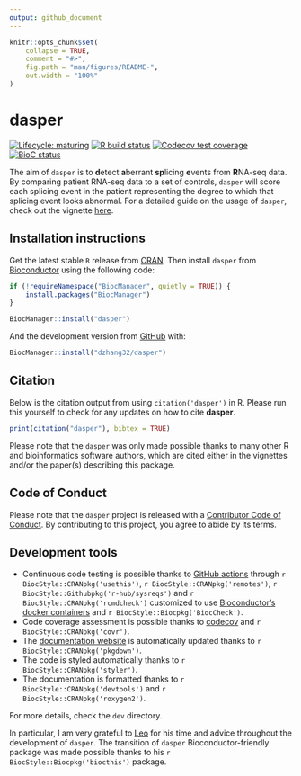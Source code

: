 ```yaml
---
output: github_document
---
```


<!-- README.md is generated from README.Rmd. Please edit that file -->

```r
knitr::opts_chunk$set(
    collapse = TRUE,
    comment = "#>",
    fig.path = "man/figures/README-",
    out.width = "100%"
)
```

# dasper

<!-- badges: start -->
[![Lifecycle: maturing](https://img.shields.io/badge/lifecycle-maturing-blue.svg)](https://www.tidyverse.org/lifecycle/#maturing)
[![R build status](https://github.com/dzhang32/dasper/workflows/R-CMD-check-bioc/badge.svg)](https://github.com/dzhang32/dasper/actions)
[![Codecov test coverage](https://codecov.io/gh/dzhang32/dasper/branch/master/graph/badge.svg)](https://codecov.io/gh/dzhang32/dasper?branch=master)
[![BioC status](http://www.bioconductor.org/shields/build/release/bioc/dasper.svg)](https://bioconductor.org/checkResults/release/bioc-LATEST/dasper)
<!-- badges: end -->

The aim of `dasper` is to **d**etect **a**berrant **sp**licing **e**vents from **R**NA-seq data. By comparing patient RNA-seq data to a set of controls, `dasper` will score each splicing event in the patient representing the degree to which that splicing event looks abnormal. For a detailed guide on the usage of `dasper`, check out the vignette [here](https://dzhang32.github.io/dasper/articles/dasper.html). 

## Installation instructions

Get the latest stable `R` release from [CRAN](http://cran.r-project.org/). Then install `dasper` from [Bioconductor](http://bioconductor.org/) using the following code:

```r
if (!requireNamespace("BiocManager", quietly = TRUE)) {
    install.packages("BiocManager")
}

BiocManager::install("dasper")
```

And the development version from [GitHub](https://github.com/) with:

```r
BiocManager::install("dzhang32/dasper")
```

## Citation

Below is the citation output from using `citation('dasper')` in R. Please
run this yourself to check for any updates on how to cite __dasper__.

```r
print(citation("dasper"), bibtex = TRUE)
```

Please note that the `dasper` was only made possible thanks to many other R and bioinformatics software authors, which are cited either in the vignettes and/or the paper(s) describing this package.

## Code of Conduct

Please note that the `dasper` project is released with a [Contributor Code of Conduct](https://contributor-covenant.org/version/2/0/CODE_OF_CONDUCT.html). By contributing to this project, you agree to abide by its terms.

## Development tools

* Continuous code testing is possible thanks to [GitHub actions](https://www.tidyverse.org/blog/2020/04/usethis-1-6-0/)  through `r BiocStyle::CRANpkg('usethis')`, `r BiocStyle::CRANpkg('remotes')`, `r BiocStyle::Githubpkg('r-hub/sysreqs')` and `r BiocStyle::CRANpkg('rcmdcheck')` customized to use [Bioconductor's docker containers](https://www.bioconductor.org/help/docker/) and `r BiocStyle::Biocpkg('BiocCheck')`.
* Code coverage assessment is possible thanks to [codecov](https://codecov.io/gh) and `r BiocStyle::CRANpkg('covr')`.
* The [documentation website](http://dzhang32.github.io/dasper) is automatically updated thanks to `r BiocStyle::CRANpkg('pkgdown')`.
* The code is styled automatically thanks to `r BiocStyle::CRANpkg('styler')`.
* The documentation is formatted thanks to `r BiocStyle::CRANpkg('devtools')` and `r BiocStyle::CRANpkg('roxygen2')`.

For more details, check the `dev` directory.

In particular, I am very grateful to [Leo](http://lcolladotor.github.io/) for his time and advice throughout the development of `dasper`. The transition of `dasper` Bioconductor-friendly package was made possible thanks to his `r BiocStyle::Biocpkg('biocthis')` package. 

